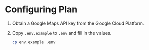 # Configuring Plan

1. Obtain a Google Maps API key from the Google Cloud Platform.
2. Copy `.env.example` to `.env` and fill in the values.

    ```sh
    cp env.example .env
    ```
